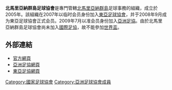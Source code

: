{{國家足協
| Name                  = 北馬里亞納群島足球協會
| Logo                  = NMIFA_crest.svg
| Founded               = 2005年
| FIFA affiliation      = N/A
| Region                = [[亞洲足協|AFC]]
| Region affiliation    = 2009年
| Subregion             = [[東亞足球協會|EAFF]]
| Subregion affiliation = 2006年
| President             = Jerry Tan
| Website               = http://www.nmifa.com/
}}

'''北馬里亞納群島足球協會'''是專門管轄[[北馬里亞納群島|北馬里亞納群島]]足球事務的組織，成立於2005年。該組織在2007年以临时会员身份加入[[東亞足球協會|東亞足球協會]]，并于2008年9月成为東亞足球協會正式会员。2009年7月以准会员身份加入[[亞洲足協|亞洲足協]]。由於北馬里亞納群島足球協會尚未加入[[國際足協|國際足協]]，故不能參加[[國際足協世界盃|世界盃]]。

==外部連結==
* [http://www.nmifa.com/ 官方網頁]{{Wayback|url=http://www.nmifa.com/ |date=20110128110042 }}
* [https://web.archive.org/web/20130621072100/http://www.the-afc.com/en/member-associations/east/northern-mariana-football-assoc.html 亞洲足協網頁]
* [http://www.eaff.com/10fa/fa10/index.html 東亞足協網頁]{{Wayback|url=http://www.eaff.com/10fa/fa10/index.html |date=20130920191700 }}

{{AFC associations}}

[[Category:國家足球協會|Category:國家足球協會]]
[[Category:亞洲足球協會成員|Category:亞洲足球協會成員]]